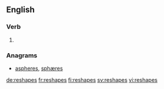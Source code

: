==English==

===Verb===
{{head|en|verb form}}

# {{en-third-person singular of|reshape}}

===Anagrams===
* [[aspheres#English|aspheres]], [[sphæres#English|sphæres]]

[[de:reshapes]]
[[fr:reshapes]]
[[fi:reshapes]]
[[sv:reshapes]]
[[vi:reshapes]]